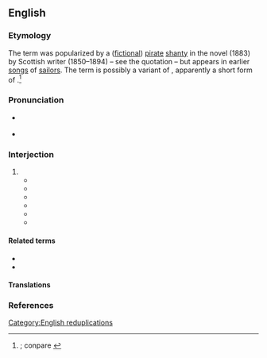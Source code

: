 {{also|yo ho ho}}
==English==
{{was wotd|2019|September|19}}

===Etymology===
The term was popularized by a ([[fictional]]) [[pirate#Noun|pirate]] [[shanty]] in the novel ''{{w|Treasure Island}}'' (1883) by Scottish writer {{w|Robert Louis Stevenson}} (1850–1894)&nbsp;– see the quotation&nbsp;– but appears in earlier [[song]]s of [[sailor]]s. The term is possibly a variant of {{m|en|yo-he-ho}}, apparently a short form of {{m|en|yo-heave-ho||a [[repetitive]] [[call#Noun|call]] made to [[synchronize]] [[worker]]s [[perform]]ing some [[collective#Adjective|collective]] [[physical#Adjective|physical]] [[labour#Noun|labour]], such as [[haul#Verb|hauling]] on a [[rope#Noun|rope]]}}.<ref>{{R:Oxford Dictionaries Online|nodot=yes}}; conpare {{R:OED Online|entry=yo-he-ho|pos=''n.'' (and ''int.'')|noformat=yes|id=38503336|date=September 2016}}</ref>

===Pronunciation===
* {{a|RP}} {{IPA|en|/ˈjəʊhəʊhəʊ/|/jəʊhəʊˈhəʊ/}}
* {{a|GA}} {{IPA|en|/ˈjoʊhoʊhoʊ/|/ˌjoʊˌhoʊˈhoʊ/}}

===Interjection===
{{en-interj}}

# {{non-gloss definition|A [[cry#Noun|cry]] associated with [[pirate]]s and [[seafaring#Noun|seafaring]], perhaps originally a [[repetitive]] [[chant#Noun|chant]] intended to [[synchronize]] [[worker]]s [[perform]]ing some [[collective#Adjective|collective]] [[physical#Adjective|physical]] [[labour#Noun|labour]], such as [[haul#Verb|hauling]] on a [[rope#Noun|rope]].}}
#* {{quote-book|en|author=William B[atchelder] Bradbury|authorlink=William Batchelder Bradbury|chapter=The Fisherman|title=The Alpine Glee Singer: A Complete Collection of Secular and Social Music,{{nb...|Arranged in Four Vocal Parts, for Choirs, Singing Classes, and Musical Societies; with a Full Course of Vocal Exercises for the Cultivation of the Voice, and for Improvement in Musical Notation.}}|location=New York, N.Y.|publisher=Newman & Ivison,{{nb...|199 Broadway; Cincinnati, Oh.: Wm. H. Moore & Co.; Chicago, Ill.: S. C. Griggs & Co.; Hartford, Conn.: Brockett, Fuller & Co.; Auburn: J. C. Ivison & Co.}}|year=1852|page=66|pageurl=https://books.google.com/books?id=KqYQAAAAYAAJ&pg=PA66|oclc=29298459|passage=How happy, my comrades, how happy are we, / While drawing fish from the dark rolling sea, / While drawing fish from the dark rolling sea. / Yo ho, yo ho, '''yo ho, ho, ho'''!|brackets=on}}
#* {{quote-book|en|author=W. O. Perkins|chapter=Sailor’s Chorus|title=The Male Voice Glee Book, for Colleges, Men’s Vocal Clubs, and the Social Circle;{{nb...|Containing a Complete Elementary Course, and a Great Variety of Secular and Sacred Music, Arranged for Male Voices.}}|location=Boston, Mass.|publisher=[[w:Oliver Ditson|Oliver Ditson & Company]],{{nb...|Washington Street; New York, N.Y.: C. H. Ditson & Co.; Chicago, Ill.: Lyon & Healy; Philadelphia, Pa.: J. E. Ditson & Co.}}|year=1876|page=52|pageurl=https://books.google.com/books?id=VwwFAQAAIAAJ&pg=PA52|oclc=2949957|passage=We're rolling along, rolling along, / As over the sea we go, / As over the sea we go, / And our anchor we heave, while we're singing our song. / Sing '''yo! ho!''' cheery men, ho! / Sing '''yo!''' cheery men, '''ho!'''|brackets=on}}
#* {{RQ:Stevenson Treasure Island|chapter=The Ebb-tide Runs|part=V|page=188|passage=The endless ballad had come to an end at last, and the whole diminished company about the camp fire had broken into the chorus I had heard so often:— / "Fifteen men on the dead man's chest— / '''Yo-ho-ho''', and a bottle of rum! / Drink and the devil had done for the rest— / '''Yo-ho-ho''', and a bottle of rum!"}}
#* {{quote-book|en|author=Werner Mathews|chapter=Sailor’s Song. (Invitation to the Sea).|title=Adolescence: Being Selections from Occasional Poems and Meditations Illustrating that of the Author|location=Cambridge|publisher=At the press of the Cambridge Review; Fabb & Tyler, Limited|year=1914|page=45|pageurl=https://babel.hathitrust.org/cgi/pt?id=mdp.39015063934411;view=1up;seq=51|oclc=62578309|passage=Where the Ships sail down / To the Western Sun / Alone in the Ocean Blue, / '''Yo ho ho'''! '''Yo ho ho'''! / '''Yo ho ho'''! '''Yo ho ho'''!}}
#* {{quote-book|en|author=Jackie French|authorlink=Jackie French|chapter=My Mum the Pirate|title=One Big Wacky Family|location=Sydney, N.S.W.|publisher={{w|Angus & Robertson}}|year=2004|isbn=978-0-7322-8745-0|passage='With a '''yo ho ho''' and we'll raise the flag, / We've lots of cake in a paper bag. / We've six watermelons and pizza too. / It's a pirate's life for me and you!' / The sound of singing—well, something like singing, anyway—floated up from the creek.}}
#* {{quote-book|en|author=Adam Guillain|author2=Charlotte Guillain|editor=Catherine Coe|title=Yo Ho Ho!|series=Rising Stars Reading Planet|location=London|publisher=Rising Stars UK, [[w:Taylor & Francis|Hodder Education Group]]|year=2016|page=13|pageurl=https://books.google.com/books?id=czzeDgAAQBAJ&pg=PP15|isbn=978-1-47187-858-9|passage=When Asha threw the hair clip, the pirates jumped like flying fish to grab it. Pirate Joe leaped the highest and caught it. "'''Yo ho ho'''! It's mine!" he said.}}

====Related terms====
* {{l|en|yo-he-ho}}
* {{l|en|yo-heave-ho}}

====Translations====
{{trans-top|''cry associated with pirates and seafaring''}}
{{trans-mid}}
{{trans-bottom}}

===References===
<references />

[[Category:English reduplications]]
